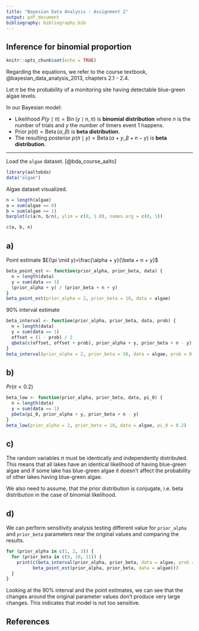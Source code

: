 ```yaml
---
title: "Bayesian Data Analysis - Assignment 2"
output: pdf_document
bibliography: bibliography.bib
---
```

## Inference for binomial proportion

```r
knitr::opts_chunk$set(echo = TRUE)
```

Regarding the equations, we refer to the course textbook, @bayesian_data_analysis_2013, chapters 2.1 - 2.4.

Let $\pi$ be the probability of a monitoring site having detectable blue-green algae levels.

In our Bayesian model:

- Likelihood $P(y\mid\pi)=\operatorname{Bin}(y\mid n,\pi)$ is **binomial distribution** where $n$ is the number of trials and $y$ the number of timers event $1$ happens.
- Prior $p(\pi)=\operatorname{Beta}(\alpha,\beta)$ is **beta distribution**.
- The resulting posterior $p(\pi\mid y)=\operatorname{Beta}(\alpha+y,\beta+n-y)$ is **beta distribution**.

---

Load the `algae` dataset. [@bda_course_aalto]
```r
library(aaltobda)
data("algae")
```

Algae dataset visualized.
```r
n = length(algae)
a = sum(algae == 0) 
b = sum(algae == 1)
barplot(c(a/n, b/n), ylim = c(0, 1.0), names.arg = c(0, 1))
```

```r
c(a, b, n)
```

## a)
Point estimate $E(\pi \mid y)=\frac{\alpha + y}{\beta + n + y}$
```r
beta_point_est <- function(prior_alpha, prior_beta, data) {
  n = length(data)
  y = sum(data == 1)
  (prior_alpha + y) / (prior_beta + n + y)
}
beta_point_est(prior_alpha = 2, prior_beta = 10, data = algae)
```

$90$% interval estimate
```r
beta_interval <- function(prior_alpha, prior_beta, data, prob) {
  n = length(data)
  y = sum(data == 1)
  offset = (1 - prob) / 2
  qbeta(c(offset, offset + prob), prior_alpha + y, prior_beta + n - y)
}
beta_interval(prior_alpha = 2, prior_beta = 10, data = algae, prob = 0.9)
```

## b)
$Pr(\pi < 0.2)$
```r
beta_low <- function(prior_alpha, prior_beta, data, pi_0) {
  n = length(data)
  y = sum(data == 1)
  pbeta(pi_0, prior_alpha + y, prior_beta + n - y)
}
beta_low(prior_alpha = 2, prior_beta = 10, data = algae, pi_0 = 0.2)
```

## c)
The random variables $\pi$ must be identically and independently distributed. This means that all lakes have an identical likelihood of having blue-green algae and if some lake has blue-green algae it doesn't affect the probability of other lakes having blue-green algae.

We also need to assume, that the prior distribution is conjugate, i.e. beta distribution in the case of binomial likelihood.


## d)
We can perform sensitivity analysis testing different value for `prior_alpha` and `prior_beta` parameters near the original values and comparing the results.
```r
for (prior_alpha in c(1, 2, 3)) {
  for (prior_beta in c(9, 10, 11)) {
    print(c(beta_interval(prior_alpha, prior_beta, data = algae, prob = 0.9),
          beta_point_est(prior_alpha, prior_beta, data = algae)))
  }
}
```
Looking at the 90% interval and the point estimates, we can see that the changes around the original parameter values don't produce very large changes. This indicates that model is not too sensitive.

## References
